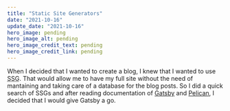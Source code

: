 ```yaml
---
title: "Static Site Generators"
date: "2021-10-16"
update_date: "2021-10-16"
hero_image: pending
hero_image_alt: pending
hero_image_credit_text: pending
hero_image_credit_link: pending
---
```


When I decided that I wanted to create a blog, I knew that I wanted to
use <abbr title="Static Site Generator">SSG</abbr>. That would allow me to
have my full site without the need of mantaining and taking care of a database
for the blog posts. So I did a quick search of SSGs and after reading documentation
of [Gatsby](https://www.gatsbyjs.com/) and [Pelican](https://blog.getpelican.com/), 
I decided that I would give Gatsby a go.